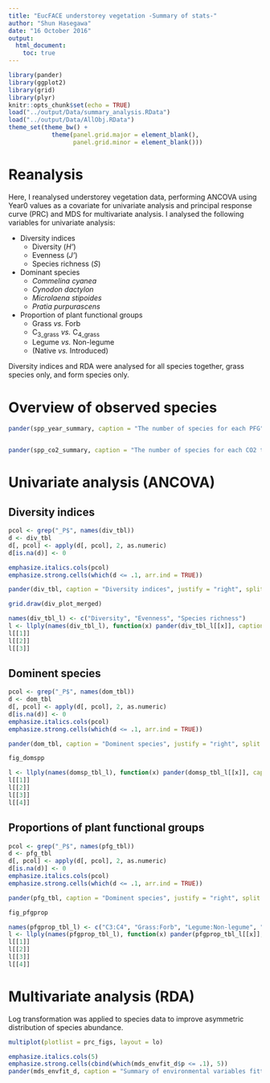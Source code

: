 ```yaml
---
title: "EucFACE understorey vegetation -Summary of stats-"
author: "Shun Hasegawa"
date: "16 October 2016"
output:
  html_document:
    toc: true
---
```


```r
library(pander)
library(ggplot2)
library(grid)
library(plyr)
knitr::opts_chunk$set(echo = TRUE)
load("../output/Data/summary_analysis.RData")
load("../output/Data/AllObj.RData")
theme_set(theme_bw() + 
            theme(panel.grid.major = element_blank(), 
                  panel.grid.minor = element_blank()))

```

# Reanalysis

Here, I reanalysed understorey vegetation data, performing ANCOVA using Year0 values as a covariate for univariate analysis and principal response curve (PRC) and MDS for multivariate analysis. I analysed the following variables for univariate analysis:

* Diversity indices
    + Diversity (*H'*)
    + Evenness (*J'*)
    + Species richness (*S*)
* Dominant species
    + _Commelina cyanea_
    + _Cynodon dactylon_
    + _Microlaena stipoides_
    + _Pratia purpurascens_
* Proportion of plant functional groups
    + Grass *vs.* Forb
    + C~3\_grass~ *vs.* C~4\_grass~
    + Legume *vs.* Non-legume
    + (Native *vs.* Introduced)

Diversity indices and RDA were analysed for all species together, grass species only, and form species only. 




# Overview of observed species

```r
pander(spp_year_summary, caption = "The number of species for each PFG")


pander(spp_co2_summary, caption = "The number of species for each CO2 treatment. Total number of species for each treatment (tot_), uniquely found ones (uni_) and commonly found in both CO2 treatments (common)", justify = "right")
```



# Univariate analysis (ANCOVA)

## Diversity indices

```r
pcol <- grep("_P$", names(div_tbl))
d <- div_tbl
d[, pcol] <- apply(d[, pcol], 2, as.numeric)
d[is.na(d)] <- 0

emphasize.italics.cols(pcol)
emphasize.strong.cells(which(d <= .1, arr.ind = TRUE))

pander(div_tbl, caption = "Diversity indices", justify = "right", split.table = Inf, keep.line.breaks = TRUE)
```


```r
grid.draw(div_plot_merged)
```


```r
names(div_tbl_l) <- c("Diversity", "Evenness", "Species richness")
l <- llply(names(div_tbl_l), function(x) pander(div_tbl_l[[x]], caption = x, justify = "right"))
l[[1]]
l[[2]]
l[[3]]
```




## Dominent species

```r
pcol <- grep("_P$", names(dom_tbl))
d <- dom_tbl
d[, pcol] <- apply(d[, pcol], 2, as.numeric)
d[is.na(d)] <- 0
emphasize.italics.cols(pcol)
emphasize.strong.cells(which(d <= .1, arr.ind = TRUE))

pander(dom_tbl, caption = "Dominent species", justify = "right", split.table = Inf, keep.line.breaks = TRUE)
```

```r
fig_domspp
```


```r
l <- llply(names(domsp_tbl_l), function(x) pander(domsp_tbl_l[[x]], caption = x, justify = "right"))
l[[1]]
l[[2]]
l[[3]]
l[[4]]
```



## Proportions of plant functional groups

```r
pcol <- grep("_P$", names(pfg_tbl))
d <- pfg_tbl
d[, pcol] <- apply(d[, pcol], 2, as.numeric)
d[is.na(d)] <- 0
emphasize.italics.cols(pcol)
emphasize.strong.cells(which(d <= .1, arr.ind = TRUE))

pander(pfg_tbl, caption = "Dominent species", justify = "right", split.table = Inf, keep.line.breaks = TRUE)

```


```r
fig_pfgprop
```


```r
names(pfgprop_tbl_l) <- c("C3:C4", "Grass:Forb", "Legume:Non-legume", "Natvie:Introduced")
l <- llply(names(pfgprop_tbl_l), function(x) pander(pfgprop_tbl_l[[x]], caption = x, justify = "right"))
l[[1]]
l[[2]]
l[[3]]
l[[4]]
```




# Multivariate analysis (RDA)

Log transformation was applied to species data to improve asymmetric distribution of species abundance.

```r
multiplot(plotlist = prc_figs, layout = lo)
```



```r
emphasize.italics.cols(5)
emphasize.strong.cells(cbind(which(mds_envfit_d$p <= .1), 5))
pander(mds_envfit_d, caption = "Summary of environmental variables fitted to the first two MDS axes")
```

